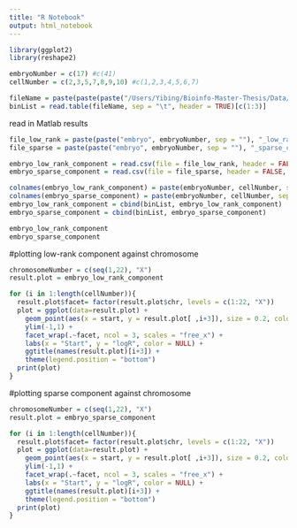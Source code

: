 ```yaml
---
title: "R Notebook"
output: html_notebook
---
```


```r
library(ggplot2)
library(reshape2)
```

```r
embryoNumber = c(17) #c(41)
cellNumber = c(2,3,5,7,8,9,10) #c(1,2,3,4,5,6,7)

fileName = paste(paste(paste("/Users/Yibing/Bioinfo-Master-Thesis/Data/logr_cn_per_bin/TVEMB", embryoNumber, sep = ""), cellNumber[1], sep = "_"), "250K.101.sorted.count.gamma_15.gc_corrected.segments.copynumber.txt", sep = ".")  
binList = read.table(fileName, sep = "\t", header = TRUE)[c(1:3)]
```

read in Matlab results
```r

file_low_rank = paste(paste("embryo", embryoNumber, sep = ""), "_low_rank_component_0.5.csv", sep = "")
file_sparse = paste(paste("embryo", embryoNumber, sep = ""), "_sparse_component_0.5.csv", sep = "")

embryo_low_rank_component = read.csv(file = file_low_rank, header = FALSE, sep = ",")
embryo_sparse_component = read.csv(file = file_sparse, header = FALSE, sep = ",")
```



```r
colnames(embryo_low_rank_component) = paste(embryoNumber, cellNumber, sep = "_")
colnames(embryo_sparse_component) = paste(embryoNumber, cellNumber, sep = "_")
embryo_low_rank_component = cbind(binList, embryo_low_rank_component)
embryo_sparse_component = cbind(binList, embryo_sparse_component)

embryo_low_rank_component
embryo_sparse_component
```

#plotting low-rank component against chromosome
```r
chromosomeNumber = c(seq(1,22), "X")
result.plot = embryo_low_rank_component

for (i in 1:length(cellNumber)){ 
  result.plot$facet= factor(result.plot$chr, levels = c(1:22, "X"))
  plot = ggplot(data=result.plot) + 
    geom_point(aes(x = start, y = result.plot[ ,i+3]), size = 0.2, color = "red") + 
    ylim(-1,1) +
    facet_wrap(.~facet, ncol = 3, scales = "free_x") +
    labs(x = "Start", y = "logR", color = NULL) +
    ggtitle(names(result.plot)[i+3]) +
    theme(legend.position = "bottom")
  print(plot)
}
```

#plotting sparse component against chromosome
```r
chromosomeNumber = c(seq(1,22), "X")
result.plot = embryo_sparse_component

for (i in 1:length(cellNumber)){ 
  result.plot$facet= factor(result.plot$chr, levels = c(1:22, "X"))
  plot = ggplot(data=result.plot) + 
    geom_point(aes(x = start, y = result.plot[ ,i+3]), size = 0.2, color = "red") + 
    ylim(-1,1) +
    facet_wrap(.~facet, ncol = 3, scales = "free_x") +
    labs(x = "Start", y = "logR", color = NULL) +
    ggtitle(names(result.plot)[i+3]) +
    theme(legend.position = "bottom")
  print(plot)
}
```